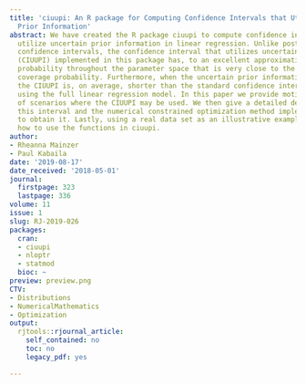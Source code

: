 ```yaml
---
title: 'ciuupi: An R package for Computing Confidence Intervals that Utilize Uncertain
  Prior Information'
abstract: We have created the R package ciuupi to compute confidence intervals that
  utilize uncertain prior information in linear regression. Unlike post-model-selection
  confidence intervals, the confidence interval that utilizes uncertain prior information
  (CIUUPI) implemented in this package has, to an excellent approximation, coverage
  probability throughout the parameter space that is very close to the desired minimum
  coverage probability. Furthermore, when the uncertain prior information is correct,
  the CIUUPI is, on average, shorter than the standard confidence interval constructed
  using the full linear regression model. In this paper we provide motivating examples
  of scenarios where the CIUUPI may be used. We then give a detailed description of
  this interval and the numerical constrained optimization method implemented in R
  to obtain it. Lastly, using a real data set as an illustrative example, we show
  how to use the functions in ciuupi.
author:
- Rheanna Mainzer
- Paul Kabaila
date: '2019-08-17'
date_received: '2018-05-01'
journal:
  firstpage: 323
  lastpage: 336
volume: 11
issue: 1
slug: RJ-2019-026
packages:
  cran:
  - ciuupi
  - nloptr
  - statmod
  bioc: ~
preview: preview.png
CTV:
- Distributions
- NumericalMathematics
- Optimization
output:
  rjtools::rjournal_article:
    self_contained: no
    toc: no
    legacy_pdf: yes

---
```

